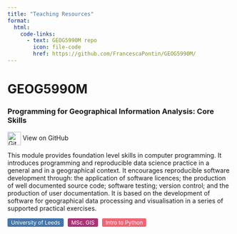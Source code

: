 ```yaml
---
title: "Teaching Resources"
format:
  html:
    code-links:
      - text: GEOG5990M repo
        icon: file-code
        href: https://github.com/FrancescaPontin/GEOG5990M/
---
```

# GEOG5990M
### Programming for Geographical Information Analysis: Core Skills {.unnumbered .unlisted}
::: {style="margin-bottom: 1em;"}
<a href="https://github.com/FrancescaPontin/GEOG5990M/" target="_blank" style="text-decoration: none;"> <img src="https://github.githubassets.com/assets/GitHub-Mark-ea2971cee799.png" alt="GitHub Repo" width="30px" style="vertical-align: middle;"/> View on GitHub </a>
:::
This module provides foundation level skills in computer programming. It introduces programming and reproducible data science practice in a general and in a geographical context. It encourages reproducible software development through: the application of software licences; the production of well documented source code; software testing; version control; and the production of user documentation. It is based on the development of software for geographical data processing and visualisation in a series of supported practical exercises.


  <span style="display: inline-block; background-color: #4477AA; color: white; padding: 2px 8px; margin-right: 5px; border-radius: 3px; font-size: 12px;">University of Leeds</span>
  <span style="display: inline-block; background-color: #AA3377; color: white; padding: 2px 8px; margin-right: 5px; border-radius: 3px; font-size: 12px;">MSc. GIS</span>
  <span style="display: inline-block; background-color: #EE6677; color: white; padding: 2px 8px; margin-right: 5px; border-radius: 3px; font-size: 12px;">Intro to Python</span> 